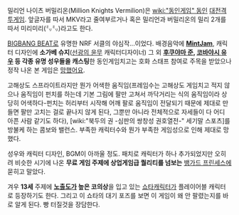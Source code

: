 {{{#!html
<iframe title="YouTube video player" width="480" height="390" src="http://www.youtube.com/embed/0etQeuLmXqk" frameborder="0" allowfullscreen></iframe>}}}

밀리언 나이츠 버밀리온(Million Knights Vermilion)은 [[wiki:"동인게임" 동인]] [[대전격투게임]]. 앞글자를 따서 MKV라고 줄여부르거나 혹은 밀리언과 버밀리온의 밀리 2개를 따서 미리미리(㍉㍉)라고도 한다. 

[[BIGBANG BEAT]]로 유명한 NRF 서클의 야심작...이었다. 배경음악에 '''[[MintJam]]''', 캐릭터 디자인에 '''소가베 슈지'''([[선광의 윤무]] 캐릭터디자이너) 그 외 '''[[후쿠야마 준]], [[코바야시 유우]] 등 각종 유명 성우들을 캐스팅'''한 동인게임치고는 호화 스태프 참여로 주목을 받았으나 정작 나온 본 게임은 [[망했어요]].

고해상도 스프라이트라지만 뭔가 어색한 움직임(프레임수는 고해상도 게임치고 적지 않으나 움직임이 펀치를 하는데 기본 그림에 팔만 고쳐서 까닥거리는 식의 움직임이라 상당히 어색하다-펀치는 허리부터 시작해 어깨 팔로 움직임이 전달되기 때문에 제대로 만들면 팔만 고치는 걸로 끝나지 않게 된다, 그뿐만 아니라 전체적으로 자세들이 다 어디 아픈 사람 같기도 하다), [wiki:"북두의 권 -심판의 쌍창성 권호열전-" 세기말 스포츠]를 방불케 하는 콤보와 밸런스. 부족한 캐릭터수와 뭔가 부족한 게임성으로 인해 제대로 망했다.

성우와 캐릭터 디자인, BGM이 아까울 정도. 패치로 캐릭터가 하나 추가되었지만 오히려 비슷한 시기에 나온 '''무료 게임 주제에 상업게임급 퀄리티를 넘보는''' [[뱅가드 프린세스]]에 묻히고 말았다.

겨우 '''13세''' 주제에 '''[[노출도]]가 높은 코의상'''을 입고 있는 [[쇼타]]캐릭터가 플레이어블 캐릭터로 등장하기도 한다. 그리고 이 쇼타의 대기 포즈를 보면 이 게임이 왜 안 팔렸는지를 바로 알게 된다. 빵 터질것을 장담한다.
